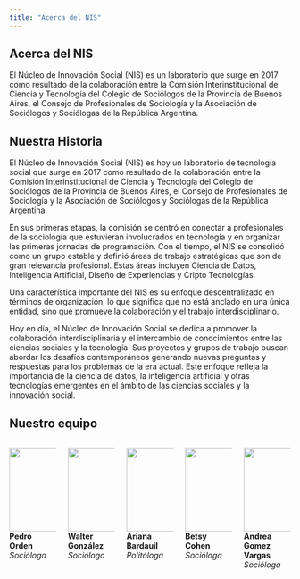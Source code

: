 ```yaml
---
title: "Acerca del NIS"
---
```


## Acerca del NIS

El Núcleo de Innovación Social (NIS) es un laboratorio que surge en 2017 como resultado de la colaboración entre la Comisión Interinstitucional de Ciencia y Tecnología del Colegio de Sociólogos de la Provincia de Buenos Aires, el Consejo de Profesionales de Sociología y la Asociación de Sociólogos y Sociólogas de la República Argentina.

## Nuestra Historia

El Núcleo de Innovación Social (NIS) es hoy un laboratorio de tecnología social que surge en 2017 como resultado de la colaboración entre la Comisión Interinstitucional de Ciencia y Tecnología del Colegio de Sociólogos de la Provincia de Buenos Aires, el Consejo de Profesionales de Sociología y la Asociación de Sociólogos y Sociólogas de la República Argentina.

En sus primeras etapas, la comisión se centró en conectar a profesionales de la sociología que estuvieran involucrados en tecnología y en organizar las primeras jornadas de programación. Con el tiempo, el NIS se consolidó como un grupo estable y definió áreas de trabajo estratégicas que son de gran relevancia profesional. Estas áreas incluyen Ciencia de Datos, Inteligencia Artificial, Diseño de Experiencias y Cripto Tecnologías.

Una característica importante del NIS es su enfoque descentralizado en términos de organización, lo que significa que no está anclado en una única entidad, sino que promueve la colaboración y el trabajo interdisciplinario.

Hoy en día, el Núcleo de Innovación Social se dedica a promover la colaboración interdisciplinaria y el intercambio de conocimientos entre las ciencias sociales y la tecnología. Sus proyectos y grupos de trabajo buscan abordar los desafíos contemporáneos generando nuevas preguntas y respuestas para los problemas de la era actual. Este enfoque refleja la importancia de la ciencia de datos, la inteligencia artificial y otras tecnologías emergentes en el ámbito de las ciencias sociales y la innovación social.

## Nuestro equipo

:::::::::::: columns
::: {.column width="20%" .text-center}
![](images/team/pedro.png){width="150px"}  
**Pedro Orden**  
_Sociólogo_
:::
::: {.column width="20%" .text-center}
![](images/team/walter.png){width="150px"}  
**Walter González**  
_Sociólogo_
:::
::: {.column width="20%" .text-center}
![](images/team/ariana.png){width="150px"}  
**Ariana Bardauil**  
_Politóloga_
:::
::: {.column width="20%" .text-center}
![](images/team/betsy.png){width="150px"}  
**Betsy Cohen**  
_Socióloga_
:::
::: {.column width="20%" .text-center}
![](images/team/andre.png){width="150px"}  
**Andrea Gomez Vargas**  
_Socióloga_
:::
::::::::::::  
